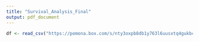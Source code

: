 ```yaml
---
title: "Survival_Analysis_Final"
output: pdf_document
---
```


```r
df <- read_csv("https://pomona.box.com/s/nty3oxpb8db1y763l6uusxtq4gukbcev", na="*")
```

